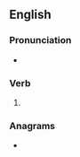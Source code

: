 ==English==

===Pronunciation===
* {{rhymes|ɪtən|lang=en}}

===Verb===
{{head|en|verb form}}

# {{lb|en|obsolete}} {{past participle of|slit|lang=en|nocat=1}}

===Anagrams===
* {{anagrams|en|a=eilnstt|Littens|netlist|settlin'}}